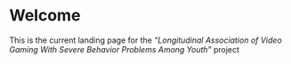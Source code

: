 # **Welcome** {.unnumbered}

This is the current landing page for the *"Longitudinal Association of Video Gaming With Severe Behavior Problems Among Youth"* project 

